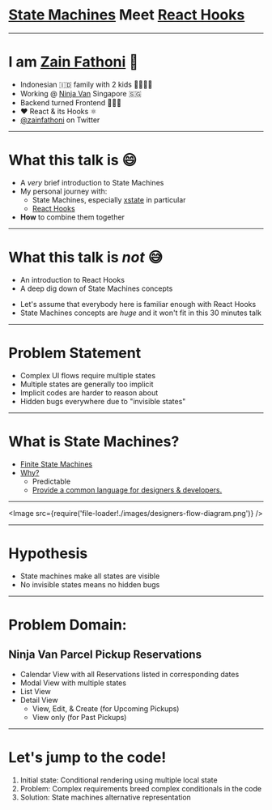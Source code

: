 
# [State Machines](https://xstate.js.org/) Meet [React Hooks](https://reactjs.org/docs/hooks-intro.html)

---

# I am [Zain Fathoni](https://github.com/zainfathoni) 🤝

<ul>
  <Appear>
    <li>Indonesian 🇮🇩 family with 2 kids 👨‍👩‍👧‍👦</li>
    <li>
      Working @ <a href="https://www.ninjavan.co">Ninja Van</a> Singapore 🇸🇬
    </li>
    <li>Backend turned Frontend 👨🏻‍💻</li>
    <li>❤️ React & its Hooks ⚛️</li>
    <li>
      <a href="https://twitter.com/zainfathoni">@zainfathoni</a> on Twitter
    </li>
  </Appear>
</ul>

---

# What this talk is 😄

- A _very_ brief introduction to State Machines
- My personal journey with:
  - State Machines, especially [xstate](https://xstate.js.org/) in particular
  - [React Hooks](https://reactjs.org/docs/hooks-intro.html)
- **How** to combine them together

---

# What this talk is _not_ 😅

<ul>
  <Appear>
    <li>An introduction to React Hooks</li>
    <li>A deep dig down of State Machines concepts</li>
  </Appear>
</ul>

<Notes>
  <ul>
    <li>
      Let's assume that everybody here is familiar enough with React Hooks
    </li>
    <li>
      State Machines concepts are <em>huge</em> and it won't fit in this 30
      minutes talk
    </li>
  </ul>
</Notes>

---

# Problem Statement

<ul>
  <Appear>
    <li>Complex UI flows require multiple states</li>
    <li>Multiple states are generally too implicit</li>
    <li>Implicit codes are harder to reason about</li>
    <li>Hidden bugs everywhere due to "invisible states"</li>
  </Appear>
</ul>

---

# What is State Machines?

<ul>
  <Appear>
    <li>
      <a
        href="https://en.wikipedia.org/wiki/Finite-state_machine"
        target="_blank"
      >
        Finite State Machines
      </a>
    </li>
    <li>
      <a href="https://xstate.js.org/docs/#why" target="_blank">
        Why?
      </a>
      <ul>
        <li>Predictable</li>
        <li>
          <a
            href="http://slides.com/davidkhourshid/finite-state-machines#/22"
            target="_blank"
          >
            Provide a common language for designers & developers.
          </a>
        </li>
      </ul>
    </li>
  </Appear>
</ul>

---

<Image src={require('file-loader!./images/designers-flow-diagram.png')} />

---

# Hypothesis

<ul>
  <Appear>
    <li>State machines make all states are visible</li>
    <li>No invisible states means no hidden bugs</li>
  </Appear>
</ul>

---

# Problem Domain:

## Ninja Van Parcel Pickup Reservations

<ul>
  <Appear>
    <li>Calendar View with all Reservations listed in corresponding dates</li>
    <li>Modal View with multiple states</li>
    <li>List View</li>
    <li>
      Detail View
      <ul>
        <li>View, Edit, & Create (for Upcoming Pickups)</li>
        <li>View only (for Past Pickups)</li>
      </ul>
    </li>
  </Appear>
</ul>

---

# Let's jump to the code!

<ol>
  <Appear>
    <li>Initial state: Conditional rendering using multiple local state</li>
    <li>
      Problem: Complex requirements breed complex conditionals in the code
    </li>
    <li>Solution: State machines alternative representation</li>
  </Appear>
</ol>

